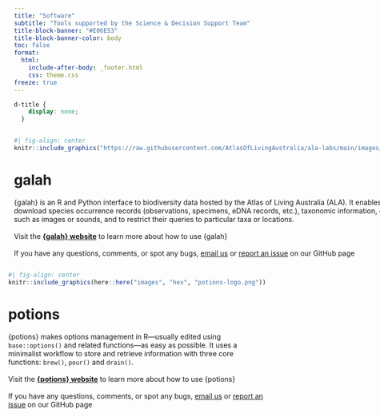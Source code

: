 ```yaml
---
title: "Software"
subtitle: "Tools supported by the Science & Decision Support Team"
title-block-banner: "#E06E53"
title-block-banner-color: body
toc: false
format: 
  html: 
    include-after-body: _footer.html
    css: theme.css
freeze: true
---
```


```css
d-title {
    display: none;
  }
```

:::{.column-page layout="[1,1]" style="float:left;"}

```r
#| fig-align: center
knitr::include_graphics("https://raw.githubusercontent.com/AtlasOfLivingAustralia/ala-labs/main/images/hex/galah_logo.png")
```

# galah

{galah} is an R and Python interface to biodiversity data hosted by the Atlas of Living Australia (ALA). It enables users to locate and download species occurrence records (observations, specimens, eDNA records, etc.), taxonomic information, or associated media such as images or sounds, and to restrict their queries to particular taxa or locations.<br> <br>
Visit the **[{galah} website](http://galah.ala.org.au/)** to learn more about how to use {galah}<br><br>
If you have any questions, comments, or spot any bugs, [email us](mailto:support@ala.org.au) or [report an issue](https://github.com/AtlasOfLivingAustralia/galah-R) on our GitHub page

:::

***

:::{.column-page layout="[1,1]" style="float:right;"}

```r
#| fig-align: center
knitr::include_graphics(here::here("images", "hex", "potions-logo.png"))
```

# potions

{potions} makes options management in R—usually edited using `base::options()` and related functions—as easy as possible. It uses a minimalist workflow to store and retrieve information with three core functions: `brew()`, `pour()` and `drain()`.<br> <br>
Visit the **[{potions} website](https://potions.ala.org.au/)** to learn more about how to use {potions}<br><br>
If you have any questions, comments, or spot any bugs, [email us](mailto:support@ala.org.au) or [report an issue](https://github.com/AtlasOfLivingAustralia/potions) on our GitHub page

:::

